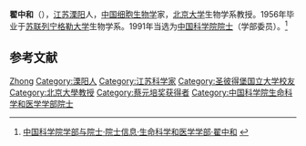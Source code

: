 {{Infobox person
| 姓名     = 翟中和
| 图像     = 
| 图像说明 = 
| 出生日期 = 1930年8月18日
| 出生地   = 
| 死亡日期 = <!-- {{Death date and age|YYYY|MM|DD|YYYY|MM|DD}}（死亡在前，出生在后） -->
| 死亡地   = 
| 国籍       = {{PRC}}
| 籍贯       = [[江苏|江苏]][[溧阳|溧阳]]
| 别名     = 
| 知名于   = 
| 职业     = 细胞生物学家
| 母校 = [[列宁格勒大学|列宁格勒大学]]
}}

'''翟中和'''（{{bd|1930年|8月18日||}}），[[江苏|江苏]][[溧阳|溧阳]]人，[[中华人民共和国|中国]][[细胞生物学|细胞生物学]]家，[[北京大学|北京大学]]生物学系教授。1956年毕业于[[苏联|苏联]][[列宁格勒大学|列宁格勒大学]]生物学系。1991年当选为[[中国科学院院士|中国科学院院士]]（学部委员）。<ref>[http://sourcedb.cas.cn/sourcedb_ad_cas/zw2/ysxx/smkxhyxxb/ 中国科学院学部与院士·院士信息·生命科学和医学学部·翟中和] {{webarchive|url=https://web.archive.org/web/20131216133759/http://sourcedb.cas.cn/sourcedb_ad_cas/zw2/ysxx/smkxhyxxb/ |date=2013-12-16 }}</ref>

== 参考文献 ==
{{reflist}}

{{中国科学家小作品}}
{{中国科学院生命科学和医学学部院士}}
{{北京大学蔡元培奖获得者}}

{{Authority control}}
{{DEFAULTSORT:Zhai翟}}
[[Category:翟姓|Zhong]]
[[Category:溧阳人|Category:溧阳人]]
[[Category:江苏科学家|Category:江苏科学家]]
[[Category:圣彼得堡国立大学校友|Category:圣彼得堡国立大学校友]]
[[Category:北京大學教授|Category:北京大學教授]]
[[Category:蔡元培奖获得者|Category:蔡元培奖获得者]]
[[Category:中国科学院生命科学和医学学部院士|Category:中国科学院生命科学和医学学部院士]]